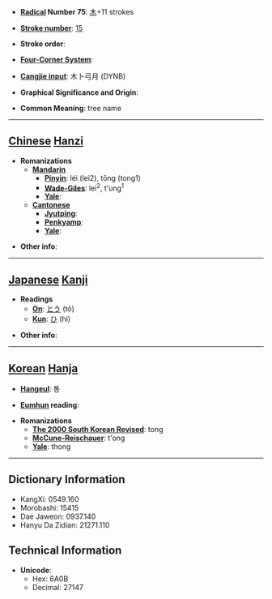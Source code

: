 * '''[[Wiktionary:Chinese radical index| Radical]] Number 75''': [[Wiktionary:Chinese radical index 木|木]]+11 strokes

* '''[[Wiktionary:Chinese total strokes index|Stroke number]]''': [[Wiktionary:Chinese total strokes index 15|15]]

* '''Stroke order''': 

* '''[[Wiktionary:Chinese four corner index|Four-Corner System]]''': 

* '''[[Wiktionary:Chinese Cangjie index|Cangjie input]]''': 木卜弓月 (DYNB)

* '''Graphical Significance and Origin''': 

* '''Common Meaning''': tree name

----

== [[Chinese]] [[Hanzi]] ==

* '''Romanizations'''
** '''[[Mandarin]]'''
*** '''[[Pinyin]]''': léi (lei2), tōng (tong1)
*** '''[[Wade-Giles]]''': lei<sup>2</sup>, t'ung<sup>1</sup>
*** '''[[Yale]]''': 
** '''[[Cantonese]]'''
*** '''[[Jyutping]]''':
*** '''[[Penkyamp]]''': 
*** '''[[Yale]]''': 

* '''Other info''': 

----

== [[Japanese]] [[Kanji]] ==

* '''Readings'''
** '''[[On]]''': [[とう]] (tō)
** '''[[Kun]]''': [[ひ]] (hi)

* '''Other info''':  

----

== [[Korean]] [[Hanja]] ==

* '''[[Hangeul]]''': 통

* '''[[Eumhun]] reading''': 

* '''Romanizations'''
** '''[[The 2000 South Korean Revised Romanization|The 2000 South Korean Revised]]''': tong
** '''[[McCune-Reischauer]]''': t'ong
** '''[[Yale]]''': thong

----

== Dictionary Information ==

* KangXi: 0549.160
* Morobashi: 15415
* Dae Jaweon: 0937.140
* Hanyu Da Zidian: 21271.110

== Technical Information ==

* '''Unicode''':
** Hex: 6A0B
** Decimal: 27147
